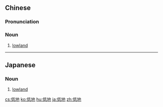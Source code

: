 ==Chinese==
{{zh-forms}}

===Pronunciation===
{{zh-pron
|m=dīdì
|c=dai1 dei6
|h=pfs=tâi-thi
|mn=kē-tē/kē-tōe
|cat=n
}}

===Noun===
{{zh-noun}}

# [[lowland]]

----

==Japanese==
{{ja-kanjitab|てい|ち|yomi=o}}

===Noun===
{{ja-noun|ていち}}

# [[lowland]]

[[cs:低地]]
[[ko:低地]]
[[hu:低地]]
[[ja:低地]]
[[zh:低地]]